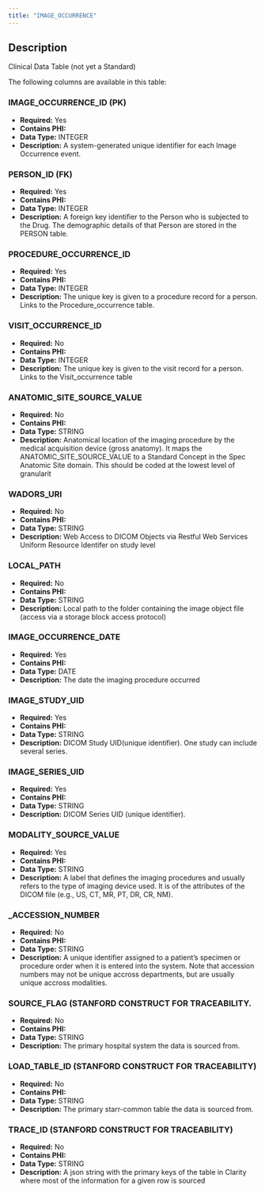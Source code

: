 ```yaml
---
title: "IMAGE_OCCURRENCE"
---
```


## Description

Clinical Data Table (not yet a Standard)

The following columns are available in this table:


### IMAGE_OCCURRENCE_ID (PK)


- **Required:** Yes
- **Contains PHI:** 
- **Data Type:** INTEGER
- **Description:** A system-generated unique identifier for each Image Occurrence event.



### PERSON_ID (FK)


- **Required:** Yes
- **Contains PHI:** 
- **Data Type:** INTEGER
- **Description:** A foreign key identifier to the Person who is subjected to the Drug. The demographic details of that Person are stored in the PERSON table.



### PROCEDURE_OCCURRENCE_ID


- **Required:** Yes
- **Contains PHI:** 
- **Data Type:** INTEGER
- **Description:** The unique key is given to a procedure record for a person. Links to the Procedure_occurrence table.



### VISIT_OCCURRENCE_ID


- **Required:** No
- **Contains PHI:** 
- **Data Type:** INTEGER
- **Description:** The unique key is given to the visit record for a person. Links to the Visit_occurrence table



### ANATOMIC_SITE_SOURCE_VALUE


- **Required:** No
- **Contains PHI:** 
- **Data Type:** STRING
- **Description:** Anatomical location of the imaging procedure by the medical acquisition device (gross anatomy). It maps the ANATOMIC_SITE_SOURCE_VALUE to a Standard Concept in the Spec Anatomic Site domain. This should be coded at the lowest level of granularit



### WADORS_URI


- **Required:** No
- **Contains PHI:** 
- **Data Type:** STRING
- **Description:** Web Access to DICOM Objects via Restful Web Services Uniform Resource Identifer on study level



### LOCAL_PATH


- **Required:** No
- **Contains PHI:** 
- **Data Type:** STRING
- **Description:** Local path to the folder containing the image object file (access via a storage block
access protocol)



### IMAGE_OCCURRENCE_DATE


- **Required:** Yes
- **Contains PHI:** 
- **Data Type:** DATE
- **Description:** The date the imaging procedure occurred



### IMAGE_STUDY_UID


- **Required:** Yes
- **Contains PHI:** 
- **Data Type:** STRING
- **Description:** DICOM Study UID(unique identifier). One study can include several series.



### IMAGE_SERIES_UID


- **Required:** Yes
- **Contains PHI:** 
- **Data Type:** STRING
- **Description:** DICOM Series UID (unique identifier).



### MODALITY_SOURCE_VALUE


- **Required:** Yes
- **Contains PHI:** 
- **Data Type:** STRING
- **Description:** A label that defines the imaging procedures and usually refers to the type of imaging device used. It is of the attributes of the DICOM file (e.g., US, CT, MR, PT, DR, CR, NM).



### _ACCESSION_NUMBER


- **Required:** No
- **Contains PHI:** 
- **Data Type:** STRING
- **Description:** A unique identifier assigned to a patient's specimen or procedure order when it is entered into the system. Note that accession numbers may not be unique accross departments, but are usually unique accross modalities. 



### SOURCE_FLAG (STANFORD CONSTRUCT FOR TRACEABILITY.


- **Required:** No
- **Contains PHI:** 
- **Data Type:** STRING
- **Description:** The primary hospital system the data is sourced from. 



### LOAD_TABLE_ID (STANFORD CONSTRUCT FOR TRACEABILITY) 


- **Required:** No
- **Contains PHI:** 
- **Data Type:** STRING
- **Description:** The primary starr-common table the data is sourced from. 



### TRACE_ID (STANFORD CONSTRUCT FOR TRACEABILITY) 


- **Required:** No
- **Contains PHI:** 
- **Data Type:** STRING
- **Description:** A json string with the primary keys of the table in Clarity where most of the information for a given row is sourced


